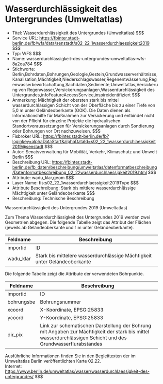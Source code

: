 # Wasserdurchlässigkeit des Untergrundes (Umweltatlas)
- Titel: Wasserdurchlässigkeit des Untergrundes (Umweltatlas) $$$
- Service URL: https://fbinter.stadt-berlin.de/fb/wfs/data/senstadt/s02_22_1wasserdurchlaessigkeit2019 $$$
- Typ: WFS $$$
- Name: wasserdurchlassigkeit-des-untergrundes-umweltatlas-wfs-8a2ea784 $$$
- Stichworte: Berlin,Bohrdaten,Bohrungen,Geologie,Gestein,Grundwasserverhältnisse,Kanalisation,Mächtigkeit,Niederschlagswasser,Regenentwässerung,Regenwasserbewirtschaftung,Sachdaten,Sedimente,Umweltatlas,Versickerung von Regenwasser,Versickerungsanlagen,Wasserdurchlässigkeit des Untergrundes,infoFeatureAccessService,inspireidentifiziert $$$
- Anmerkung: Mächtigkeit der obersten stark bis mittel wasserdurchlässigen Schicht von der Oberfläche bis zu einer Tiefe von 5,0 m unter Geländeoberkante (GOK). Die Daten dienen als Informationshilfe für Maßnahmen zur Versickerung und entbindet nicht von der Pflicht für einzelne Projekte die hydraulischen Standortvoraussetzungen für Versickerungsanlagen durch Sondierung oder Bohrungen vor Ort nachzuweisen. $$$
- Fisbroker URL: https://fbinter.stadt-berlin.de/fb?loginkey=alphaDataStart&alphaDataId=s02_22_1wasserdurchlaessigkeit2019@senstadt $$$
- Autor: Senatsverwaltung für Mobilität, Verkehr, Klimaschutz und Umwelt Berlin $$$
- Beschreibung URL: https://fbinter.stadt-berlin.de/fb_daten/beschreibung/umweltatlas/datenformatbeschreibung/Datenformatbeschreibung_02_22wasserdurchlaessigkeit2019.html $$$
- Attribute: wadu_klar,geom $$$
- Layer Name: fis:s02_22_1wasserdurchlaessigkeit2019Type $$$
- Attribute Beschreibung: Stark bis mittlere wasserdurchlässige Mächtigkeit unter Geländeoberkante $$$
- Beschreibung: Technische Beschreibung 

Wasserdurchlässigkeit des Untergrundes 2019 (Umweltatlas)

Zum Thema Wasserdurchlässigkeit des Untergrundes 2019 werden zwei Geometrien abgegen. Die folgende Tabelle zeigt das Attribut der Flächen (jeweils ab Geländeoberkante und 1 m unter Geländeoberkante).

| Feldname   | Beschreibung                                                              |
| ---------- | ------------------------------------------------------------------------- |
| importid   | ID                                                                        |
| wadu\_klar | Stark bis mittelere wasserdurchlässige Mächtigkeit unter Geländeoberkante |

  
Die folgende Tabelle zeigt die Attribute der verwendeten Bohrpunkte.

| Feldname   | Beschreibung                                                                                                                                                 |
| ---------- | ------------------------------------------------------------------------------------------------------------------------------------------------------------ |
| importid   | ID                                                                                                                                                           |
| bohrungsbe | Bohrungsnummer                                                                                                                                               |
| xcoord     | X-Koordinate, EPSG:25833                                                                                                                                     |
| ycoord     | Y-Koordinate, EPSG:25833                                                                                                                                     |
| dir\_pix   | Link zur schematischen Darstellung der Bohrung mit Angaben zur Mächtigkeit der stark bis mittel wasserdurchlässigen Schicht und des Grundwasserflurabstandes |

  
Ausführliche Informationen finden Sie in den Begleittexten der im Umweltatlas Berlin veröffentlichten Karte 02.22.  
Internet: https://www.berlin.de/umweltatlas/wasser/wasserdurchlaessigkeit-des-untergrundes/ $$$
